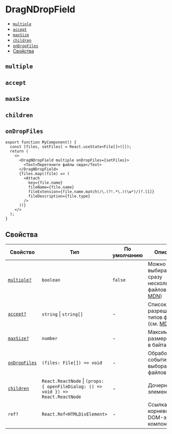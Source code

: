 
# DragNDropField

- [`multiple`](#multiple)
- [`accept`](#accept)
- [`maxSize`](#maxsize)
- [`children`](#children)
- [`onDropFiles`](#ondropfiles)
- [Свойства](#свойства)

## `multiple`

<DragNDropFieldExampleMultiple />

## `accept`

<DragNDropFieldExampleAccept />

## `maxSize`

<DragNDropFieldExampleMaxSize />

## `children`

<DragNDropFieldExampleChildren />

## `onDropFiles`

```tsx
export function MyComponent() {
  const [files, setFiles] = React.useState<File[]>([]);
  return (
    <>
      <DragNDropField multiple onDropFiles={setFiles}>
        <Text>Перетяните файлы сюда</Text>
      </DragNDropField>
      {files.map((file) => (
        <Attach
          key={file.name}
          fileName={file.name}
          fileExtension={file.name.match(/\.(?!.*\.)(\w*)/)?.[1]}
          fileDescription={file.type}
        />
      ))}
    </>
  );
}
```

<DragNDropFieldExampleOnDropFiles />

## Свойства

| Свойство                      | Тип                                                                                   | По умолчанию | Описание                                                                                                                                 |
| ----------------------------- | ------------------------------------------------------------------------------------- | ------------ | ---------------------------------------------------------------------------------------------------------------------------------------- |
| [`multiple?`](#multiple)      | `boolean`                                                                             | `false`      | Можно ли выбирать сразу несколько файлов (см. [MDN](https://developer.mozilla.org/en-US/docs/Web/HTML/Element/input/file#attr-multiple)) |
| [`accept?`](#accept)          | `string` &#124; `string[]`                                                            | -            | Список разрешённых типов файлов (см. [MDN](https://developer.mozilla.org/en-US/docs/Web/HTML/Element/input/file#attr-accept))            |
| [`maxSize?`](#maxsize)        | `number`                                                                              | -            | Максимальный размер файла в байтах                                                                                                       |
| [`onDropFiles`](#ondropfiles) | `(files: File[]) => void`                                                             | -            | Обработчик события выбора файлов                                                                                                         |
| [`children`](#children)       | `React.ReactNode` &#124; `(props: { openFileDialog: () => void }) => React.ReactNode` | -            | Дочерние элементы                                                                                                                        |
| `ref?`                        | `React.Ref<HTMLDivElement>`                                                           | -            | Ссылка на корневой DOM-элемент компонента                                                                                                |

